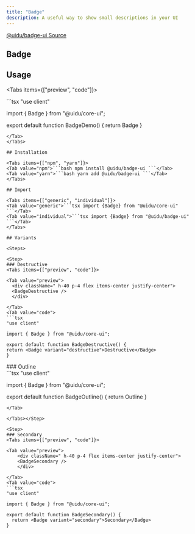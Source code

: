 ```yaml
---
title: "Badge"
description: A useful way to show small descriptions in your UI
---
```



<div className="flex items-center">
  <a
    className="mr-4 "
    href="https://www.npmjs.com/package/@uidu/badge-ui"
    target="_blank"
  >
    @uidu/badge-ui
  </a>
  <a
    className="mx-4"
    href="https://github.com/uidu-org/Guidu-native/tree/main/packages/web/components/core/badge"
    target="_blank"
  >
    Source
  </a>
</div>

## Badge

<BadgeDemo />

## Usage

<Tabs items={["preview", "code"]}>

  <Tab value="preview">
      <div className=" h-40 p-4 flex items-center justify-center">
      <BadgeDemo />
      </div>
  </Tab>
  <Tab value="code">
  ```tsx
  "use client"

import { Badge } from "@uidu/core-ui";

export default function BadgeDemo() {
  return <Badge>Badge</Badge>
}
  ```
  </Tab>
</Tabs>

## Installation

<Tabs items={["npm", "yarn"]}>
  <Tab value="npm">```bash npm install @uidu/badge-ui ```</Tab>
  <Tab value="yarn">```bash yarn add @uidu/badge-ui ```</Tab>
</Tabs>

## Import

<Tabs items={["generic", "individual"]}>
  <Tab value="generic">```tsx import {Badge} from "@uidu/core-ui" ```</Tab>
  <Tab value="individual">```tsx import {Badge} from "@uidu/badge-ui" ```</Tab>
</Tabs>

## Variants

<Steps>

<Step>
### Destructive
<Tabs items={["preview", "code"]}>

<Tab value="preview">
    <div className=" h-40 p-4 flex items-center justify-center">
    <BadgeDestructive />
    </div>

</Tab>
<Tab value="code">
```tsx
"use client"

import { Badge } from "@uidu/core-ui";

export default function BadgeDestructive() {
  return <Badge variant="destructive">Destructive</Badge>
}
```
</Tab>

</Tabs></Step>

<Step>
### Outline
<Tabs items={["preview", "code"]}>

<Tab value="preview">
    <div className=" h-40 p-4 flex items-center justify-center">
    <BadgeOutline />
    </div>

</Tab>
<Tab value="code">
```tsx
"use client"

import { Badge } from "@uidu/core-ui";

export default function BadgeOutline() {
  return <Badge variant="outline">Outline</Badge>
}
```
</Tab>

</Tabs></Step>

<Step>
### Secondary
<Tabs items={["preview", "code"]}>

<Tab value="preview">
    <div className=" h-40 p-4 flex items-center justify-center">
    <BadgeSecondary />
    </div>

</Tab>
<Tab value="code">
```tsx
"use client"

import { Badge } from "@uidu/core-ui";

export default function BadgeSecondary() {
  return <Badge variant="secondary">Secondary</Badge>
}
```
</Tab>

</Tabs></Step>

</Steps>
